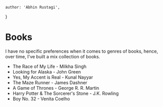 
	author: 'Abhin Rustagi',
}

# Books

I have no specific preferences when it comes to genres of books, hence, over time, I've built a mix collection of books.

- The Race of My Life - Milkha Singh
- Looking for Alaska - John Green
- Yes, My Accent is Real - Kunal Nayyar
- The Maze Runner - James Dashner
- A Game of Thrones - George R. R. Martin
- Harry Potter & The Sorcerer's Stone - J.K. Rowling
- Boy No. 32 - Venita Coelho

